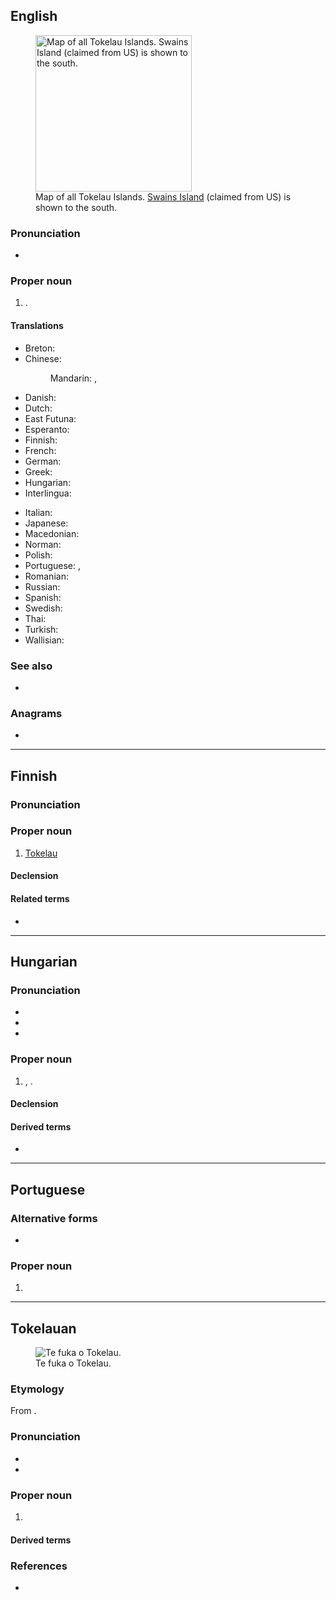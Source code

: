 {{also|tokelau}}
==English==
{{wikipedia}}

[[File:Tokelau Islands.png|thumb|right|250px|Map of all Tokelau Islands. [[Swains Island]] (claimed from US) is shown to the south.]]

===Pronunciation===
* {{IPA|en|/ˈtoʊkəlaʊ/}}

===Proper noun===
{{en-proper noun}}

# {{place|en|territory|c/New Zealand|in the|ocean/South Pacific Ocean}}.

====Translations====
{{trans-top|a territory of New Zealand in the Pacific}}
* Breton: {{t|br|Tokelau}}
* Chinese:
*: Mandarin: {{t+|cmn|托克勞|sc=Hani}}, {{t+|cmn|托克劳|tr=Tuōkèláo|sc=Hani}}
* Danish: {{t|da|Tokelau}}
* Dutch: {{t+|nl|Tokelau-eilanden}}
* East Futuna: {{t|fud|Tokelau}}
* Esperanto: {{t|eo|Tokelao}}
* Finnish: {{t+|fi|Tokelau}}
* French: {{t|fr|Tokélaou}}
* German: {{t+|de|Tokelau}}
* Greek: {{t|el|Τοκελάου}}
* Hungarian: {{t|hu|Tokelau-szigetek}}
* Interlingua: {{t|ia|Tokelau}}
{{trans-mid}}
* Italian: {{t|it|Tokelau}}
* Japanese: {{t|ja|トケラウ諸島|tr=トケラウしょとう, tokerau shotō}}
* Macedonian: {{t|mk|Токела́у|n}}
* Norman: {{t|nrf|Tokelau}}
* Polish: {{t+|pl|Tokelau}}
* Portuguese: {{t+|pt|Tokelau|m|f}}, {{t+|pt|Toquelau|m|f}}
* Romanian: {{t+|ro|Tokelau}}
* Russian: {{t|ru|Токелау}}
* Spanish: {{t+|es|Tokelau}}
* Swedish: {{t|sv|Tokelau}}
* Thai: {{t|th|โตเกเลา|tr=dtohgaylao}}
* Turkish: {{t+|tr|Tokelau}}
* Wallisian: {{t|wls|Tokelau}}
{{trans-bottom}}

===See also===
* {{l|en|Appendix:Countries of the world}}

===Anagrams===
* {{anagrams|en|a=aeklotu|leak out}}

----

==Finnish==

===Pronunciation===
{{fi-pronunciation}}

===Proper noun===
{{fi-proper noun}}

# [[#English|Tokelau]]

====Declension====
{{fi-decl-rosé|Tokelau|a|n=sg}}

====Related terms====
* {{l|fi|tokelau}}

----

==Hungarian==
{{swp|lang=hu|Tokelau-szigetek}}

===Pronunciation===
* {{hu-IPA}}
* {{hyphenation|hu|To|ke|lau}}
* {{rhymes|hu|u}}

===Proper noun===
{{head|hu|proper noun}}

# {{lb|hu|informal}} {{alternative form of|hu|Tokelau-szigetek}}, {{place|hu|territory|c/New Zealand|in the|ocean/South Pacific Ocean}}.

====Declension====
{{hu-infl-nom|Tokelau|o|n=sg}}{{hu-pos-tok|Tokelau|n=sg}}

====Derived terms====
* {{l|hu|tokelaui}}

----

==Portuguese==

===Alternative forms===
* {{l|pt|Toquelau}}

===Proper noun===
{{pt-proper noun|m|g2=f}}

# {{place|pt|archipelago/and/territory|c/New Zealand|in the|ocean/Pacific Ocean|t1=Tokelau}}

----

==Tokelauan==
[[Image:Flag of Tokelau.svg|thumb|Te fuka o Tokelau.]]

===Etymology===
From {{m|tkl|tokelau||northern wind}}.

===Pronunciation===
* {{IPA|tkl|/to.ke.ˈla.u/}}
* {{hyph|tkl|To|ke|la|u}}

===Proper noun===
{{head|tkl|proper noun}}

# {{place|tkl|archipelago/and/territory|c/New Zealand|in the|ocean/Pacific Ocean|t1=Tokelau}}

====Derived terms====
{{col4|tkl
|gagana Tokelau}}

===References===
* {{R:tkl:TD}}